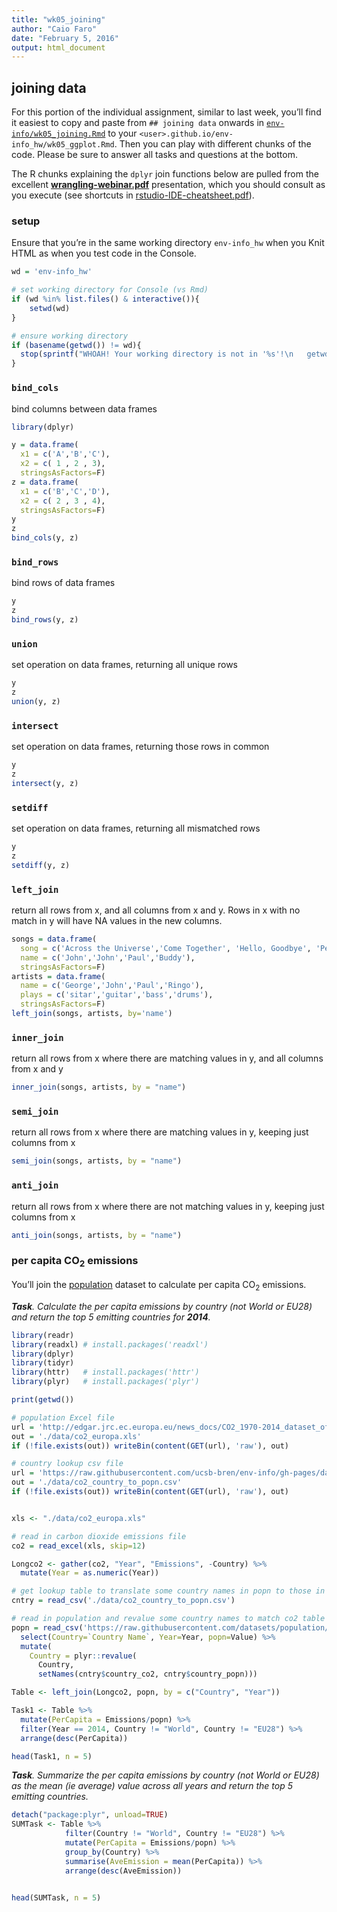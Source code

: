 ```yaml
---
title: "wk05_joining"
author: "Caio Faro"
date: "February 5, 2016"
output: html_document
---
```


## joining data

For this portion of the individual assignment, similar to last week, you'll find it easiest to copy and paste from `## joining data` onwards in  [`env-info/wk05_joining.Rmd`](https://raw.githubusercontent.com/ucsb-bren/env-info/gh-pages/wk05_joining.Rmd) to your `<user>.github.io/env-info_hw/wk05_ggplot.Rmd`. Then you can play with different chunks of the code. Please be sure to answer all tasks and questions at the bottom.

The R chunks explaining the `dplyr` join functions below are pulled from the excellent [**wrangling-webinar.pdf**](wk03_dplyr/wrangling-webinar.pdf) presentation, which you should consult as you execute (see shortcuts in [rstudio-IDE-cheatsheet.pdf](refs/cheatsheets/rstudio-IDE-cheatsheet.pdf)). 

### setup

Ensure that you're in the same working directory `env-info_hw` when you Knit HTML as when you test code in the Console.

```r
wd = 'env-info_hw'

# set working directory for Console (vs Rmd)
if (wd %in% list.files() & interactive()){
    setwd(wd)
}

# ensure working directory
if (basename(getwd()) != wd){
  stop(sprintf("WHOAH! Your working directory is not in '%s'!\n   getwd(): %s", wd, getwd()))
}
```

### `bind_cols`

bind columns between data frames

```r
library(dplyr)

y = data.frame(
  x1 = c('A','B','C'), 
  x2 = c( 1 , 2 , 3), 
  stringsAsFactors=F)
z = data.frame(
  x1 = c('B','C','D'), 
  x2 = c( 2 , 3 , 4), 
  stringsAsFactors=F)
y
z
bind_cols(y, z)
```

### `bind_rows`

bind rows of data frames

```r
y
z
bind_rows(y, z)
```

### `union`

set operation on data frames, returning all unique rows

```r
y
z
union(y, z)
```

### `intersect`

set operation on data frames, returning those rows in common

```r
y
z
intersect(y, z)
```

### `setdiff`

set operation on data frames, returning all mismatched rows

```r
y
z
setdiff(y, z)
```

### `left_join`

return all rows from x, and all columns from x and y. Rows in x with no match in y will have NA values in the new columns.

```r
songs = data.frame(
  song = c('Across the Universe','Come Together', 'Hello, Goodbye', 'Peggy Sue'),
  name = c('John','John','Paul','Buddy'), 
  stringsAsFactors=F)
artists = data.frame(
  name = c('George','John','Paul','Ringo'),
  plays = c('sitar','guitar','bass','drums'), 
  stringsAsFactors=F)
left_join(songs, artists, by='name')
```

### `inner_join`

return all rows from x where there are matching values in y, and all columns from x and y

```r
inner_join(songs, artists, by = "name")
```

### `semi_join`

return all rows from x where there are matching values in y, keeping just columns from x

```r
semi_join(songs, artists, by = "name")
```

### `anti_join`

return all rows from x where there are not matching values in y, keeping just columns from x

```r
anti_join(songs, artists, by = "name")
```

### per capita CO<sub>2</sub> emissions 

You'll join the [population](http://data.okfn.org/data/core/population) dataset to calculate per capita CO<sub>2</sub> emissions.

_**Task**. Calculate the per capita emissions by country (not World or EU28) and return the top 5 emitting countries for **2014**._


```r
library(readr)
library(readxl) # install.packages('readxl')
library(dplyr)
library(tidyr)
library(httr)   # install.packages('httr')
library(plyr)   # install.packages('plyr')

print(getwd())

# population Excel file
url = 'http://edgar.jrc.ec.europa.eu/news_docs/CO2_1970-2014_dataset_of_CO2_report_2015.xls'
out = './data/co2_europa.xls'
if (!file.exists(out)) writeBin(content(GET(url), 'raw'), out)

# country lookup csv file
url = 'https://raw.githubusercontent.com/ucsb-bren/env-info/gh-pages/data/co2_country_to_popn.csv'
out = './data/co2_country_to_popn.csv'
if (!file.exists(out)) writeBin(content(GET(url), 'raw'), out)


xls <- "./data/co2_europa.xls"

# read in carbon dioxide emissions file
co2 = read_excel(xls, skip=12)

Longco2 <- gather(co2, "Year", "Emissions", -Country) %>%
  mutate(Year = as.numeric(Year))

# get lookup table to translate some country names in popn to those in co2 table
cntry = read_csv('./data/co2_country_to_popn.csv')

# read in population and revalue some country names to match co2 table
popn = read_csv('https://raw.githubusercontent.com/datasets/population/master/data/population.csv') %>%
  select(Country=`Country Name`, Year=Year, popn=Value) %>%
  mutate(
    Country = plyr::revalue(
      Country, 
      setNames(cntry$country_co2, cntry$country_popn)))

Table <- left_join(Longco2, popn, by = c("Country", "Year"))


```

```r
Task1 <- Table %>%
  mutate(PerCapita = Emissions/popn) %>%
  filter(Year == 2014, Country != "World", Country != "EU28") %>%
  arrange(desc(PerCapita))

head(Task1, n = 5)
```




_**Task**. Summarize the per capita emissions by country (not World or EU28) as the mean (ie average)  value across all years and return the top 5 emitting countries._ 

```r
detach("package:plyr", unload=TRUE)
SUMTask <- Table %>%
            filter(Country != "World", Country != "EU28") %>%
            mutate(PerCapita = Emissions/popn) %>%
            group_by(Country) %>%
            summarise(AveEmission = mean(PerCapita)) %>%
            arrange(desc(AveEmission))
  

head(SUMTask, n = 5)

```



